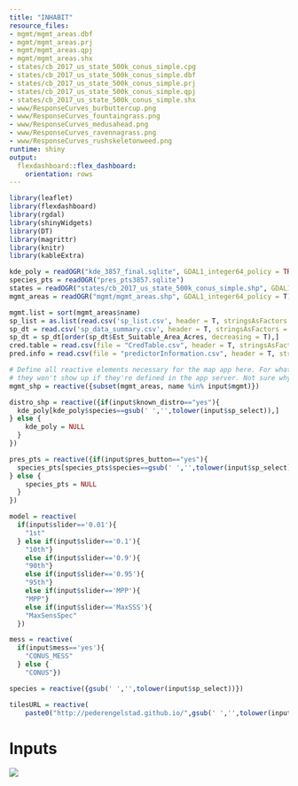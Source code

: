 ```yaml
---
title: "INHABIT"
resource_files:
- mgmt/mgmt_areas.dbf
- mgmt/mgmt_areas.prj
- mgmt/mgmt_areas.qpj
- mgmt/mgmt_areas.shx
- states/cb_2017_us_state_500k_conus_simple.cpg
- states/cb_2017_us_state_500k_conus_simple.dbf
- states/cb_2017_us_state_500k_conus_simple.prj
- states/cb_2017_us_state_500k_conus_simple.qpj
- states/cb_2017_us_state_500k_conus_simple.shx
- www/ResponseCurves_burbuttercup.png
- www/ResponseCurves_fountaingrass.png
- www/ResponseCurves_medusahead.png
- www/ResponseCurves_ravennagrass.png
- www/ResponseCurves_rushskeletonweed.png
runtime: shiny
output:
  flexdashboard::flex_dashboard:
    orientation: rows
---
```


<style type='text/css'>

img {
    max-width: 100%;
    min-height: 100%;
    height: auto;
}

</style>

```r
library(leaflet)
library(flexdashboard)
library(rgdal)
library(shinyWidgets)
library(DT)
library(magrittr)
library(knitr)
library(kableExtra)

kde_poly = readOGR("kde_3857_final.sqlite", GDAL1_integer64_policy = TRUE)
species_pts = readOGR("pres_pts3857.sqlite")
states = readOGR("states/cb_2017_us_state_500k_conus_simple.shp", GDAL1_integer64_policy = T)
mgmt_areas = readOGR("mgmt/mgmt_areas.shp", GDAL1_integer64_policy = T)

mgmt.list = sort(mgmt_areas$name)
sp_list = as.list(read.csv('sp_list.csv', header = T, stringsAsFactors = F))
sp_dt = read.csv('sp_data_summary.csv', header = T, stringsAsFactors = F)
sp_dt = sp_dt[order(sp_dt$Est_Suitable_Area_Acres, decreasing = T),]
cred.table = read.csv(file = "CredTable.csv", header = T, stringsAsFactors = F, encoding = "ISO-8859-1", fileEncoding = "ISO-8859-1")
pred.info = read.csv(file = "predictorInformation.csv", header = T, stringsAsFactors = F, encoding = "ISO-8859-1", fileEncoding = "ISO-8859-1")

# Define all reactive elements necessary for the map app here. For whatever reason
# they won't show up if they're defined in the app server. Not sure why...
mgmt_shp = reactive({subset(mgmt_areas, name %in% input$mgmt)})

distro_shp = reactive({if(input$known_distro=="yes"){
  kde_poly[kde_poly$species==gsub(' ','',tolower(input$sp_select)),]
} else {
    kde_poly = NULL
  }
})

pres_pts = reactive({if(input$pres_button=="yes"){
  species_pts[species_pts$species==gsub(' ','',tolower(input$sp_select)),]
} else {
    species_pts = NULL
  }
})

model = reactive(
  if(input$slider=='0.01'){
    "1st"
  } else if(input$slider=='0.1'){
    "10th"}
    else if(input$slider=='0.9'){
    "90th"}
    else if(input$slider=='0.95'){
    "95th"}
    else if(input$slider=='MPP'){
    "MPP"}
    else if(input$slider=='MaxSSS'){
    "MaxSensSpec"
  })

mess = reactive(
  if(input$mess=='yes'){
    "CONUS_MESS"
  } else {
    "CONUS"})

species = reactive({gsub(' ','',tolower(input$sp_select))})

tilesURL = reactive(
    paste0("http://pederengelstad.github.io/",gsub(' ','',tolower(input$sp_select)),'/',model(),"/",mess(),"/{z}/{x}/{y}.png",sep=''))
```

Inputs {.sidebar}
=======================================================================
<img class="img-responsive" src="logo.png" max-width=100%>
<br />

#### **DRAFT**
##### This tool is designed to display outputs from models of exotic species as completed by USGS FORT utilizing the <a href="https://pubs.er.usgs.gov/publication/fs20143007" target="_blank">Software for Assisted Habitat Modeling</a>


```r
pickerInput(inputId = 'sp_select', label = 'Species of interest'
            , choices = sp_list$common
            , width = '95%'
            , choicesOpt = list(subtext = paste0("(", sp_list$latin, ')', sep=''))
            , options = list(title = "i.e. Fountaingrass OR Pennisetum", `live-search`=T)
)
```

___

###### Choose your agency of interest, then select from the drop down:
```r

checkboxGroupButtons(inputId = "mgmt.admin", direction = 'vertical', choices = c('BLM Districts', 'EPMT', "NPS", 'U.S. Counties'), 
                     status = "primary", individual = T, size = 'sm', selected = 'BLM Districts', 
                     checkIcon = list(yes = icon("ok", lib = "glyphicon"), no = icon("remove", lib = "glyphicon"))
)

selectInput(inputId = 'mgmt'
           , label = ''
           , choices = character()
           , width = 'auto'
           , selected = NULL
           , multiple = T
)

observeEvent(input$mgmt.admin, {
  new.list = character()
  if('BLM Districts' %in% input$mgmt.admin) new.list = c(new.list,grep(pattern = '*BLM*', mgmt.list, value = T))
  if('EPMT' %in% input$mgmt.admin) new.list = c(new.list,grep(pattern = '*EPMT*', mgmt.list, value = T))
  if('NPS' %in% input$mgmt.admin) new.list = c(new.list,as.character(mgmt.list[-grep('(EPMT)|(BLM)|(County)|(City)', mgmt.list)]))
  if('U.S. Counties' %in% input$mgmt.admin) new.list = c(new.list,grep(pattern = '(County)|(City)', mgmt.list, value = T))
  updateSelectInput(session, inputId = 'mgmt',choices = new.list)
})

radioButtons(inputId = "pres_button",choices=c("yes","no"), selected = "no", label='Display Occurrence Points?', width = '100%')
```

###### <span style="color: grey">If 'yes', the map will display the occurrence points used to build the model.</span>

___

``` r
sliderTextInput(inputId = "slider", label = "Choose your model threshold:"
                , choices = list("MPP", "0.01", "0.1","MaxSSS", "0.9", "0.95")
                , grid = T, hide_min_max = F, force_edges = T, width = '100%')
```

###### <span style="color: grey">Lower values represent model results that are more inclusive. Higher values restrict the map output to areas where model confidence is higher. *MPP* represents the minimum presence threshold detected by the model. *MaxSSS* represents the optimal balance between accurate occurrences (sensitivity) and non-occurrences (specificity).</span>

<br>

``` r
radioButtons(inputId = "mess",choices=c("yes","no"), selected = "yes", label='Restrict model extrapolation?', width = '100%')
```

###### <span style="color: grey"> If 'yes', the map will only display areas where environmental characteristics are inside the range of the values used to develop the model. For example, a location with a minimum winter temperature of 12 C would be outside the range of -10 to 10 C used in model development. <a href="https://doi.org/10.1111/j.2041-210X.2010.00036.x" target="_blank">(Elith et al 2011)</a></span>

<br />

```r
radioButtons(inputId = "known_distro",choices=c("yes","no"), selected = "no", label='Display Known Distribution?', width = '100%')
```

###### <span style="color: grey">If 'yes', the map will display the boundaries of the training data used to build the models.</span>

Map Output
=====================================

```r
shinyApp(ui = fillPage(tags$style(type = "text/css",
    ".half-fill { width: 50%; height: 100%; }",
    "#one { float: left; background-color: #ddddff; }",
    "#two { float: right; background-color: #ccffcc; }"
  ),
    leafletOutput("map", height="100%")
    ),
  
  server = function(input, output, session) {

  output$map = renderLeaflet({
    leaflet(options = leafletOptions(maxZoom = 10)) %>%
      addProviderTiles(providers$CartoDB.DarkMatter, group = "Light", options = providerTileOptions(opacity = 0.8)) %>%
      fitBounds(lat1 = 48.808461, lng1 = -123.967893, lat2 = 24.848766, lng2 = -68.816526) %>%
      addPolygons(data = states, fill = 0, weight = 1.35, group = "states") %>%
      addLegend(position = "topright"
                , colors = c('#4b0000','#7f0000','#b30000','#d7301f'
                             ,'#ef6548','#fc8d59','#fdbb84'
                             ,'#fdd49e','#fee8c8','#fff7ec'),
                labels = c("High","","","","","","","","", "Low"), 
                title = "Model Agreement", 
                opacity = 1,
                labFormat = ) %>%
      addLegend(position = "bottomright" 
            , colors = c('blue','green','purple')
            , labels = c("Mgmt Area", "Known Distro","Occ Points"), 
            title = "Data Legend", opacity = 1) %>%
      addScaleBar(position = 'bottomleft', options = scaleBarOptions(maxWidth = 200))
      # addEasyButton(button = easyButton(icon = 'glyphicon-globe'
      #                                   ,title = 'Reset view'
      #                                   ,onClick = JS("function(btn, map) {
      #                                                    map.fitBounds([
      #                                                                  [48.808461, -123.967893],
      #                                                                  [24.848766, -68.816526]
      #                                                                  ]);
      #                                                   var groupLayer = map.layerManager.getLayerGroup('distro');
      #                                                   groupLayer.clearLayers();
      #                                                   var groupLayer = map.layerManager.getLayerGroup('pres_pts');
      #                                                   groupLayer.clearLayers();
      #                                                   var groupLayer = map.layerManager.getLayerGroup('mgmt');
      #                                                   groupLayer.clearLayers();
      #                                                 }") ))
    })
  
  observe({
    conus_tile_url = tilesURL
    if(!is.null(conus_tile_url)){
      leafletProxy("map") %>%
        clearGroup('conus') %>%
        addTiles(urlTemplate = tilesURL(), options = tileOptions(tms = T), group = 'conus', layerId = 'conus')
    } else {
      leafletProxy("map") %>%
        # Resets map back to default view upon deselection
        fitBounds(lat1 = 48.808461, lng1 = -123.967893, lat2 = 24.848766, lng2 = -68.816526)
}})

  observe({
    
    m = mgmt_shp()

    # Display the selected managment polygon
    if(length(m)>0){
      
      bb = sp::bbox(m)
      
      leafletProxy("map") %>%
      clearGroup('mgmt') %>%
      addPolygons(fill = 0, data = mgmt_shp(), group = 'mgmt', weight = 2.5, opacity = 1, color = '#00E30B') %>%
      fitBounds(lat1 = bb[2], lng1 = bb[1], lat2 = bb[4], lng2 = bb[3])
    } else {
      leafletProxy("map") %>%
        clearGroup('mgmt') %>%
        fitBounds(lat1 = 48.808461, lng1 = -123.967893, lat2 = 24.848766, lng2 = -68.816526)  
    }
})
  
  # Toggle KDE on and off
  observe({
    
    d=distro_shp()
    
    if(!is.null(d)){
      leafletProxy("map") %>% 
        clearGroup( 'distro') %>%
        addPolygons(data=distro_shp(), group='distro', color = "green", fill = 0)
    } else {
      leafletProxy("map") %>%
        clearGroup('distro')
      }
    })
  
    # Toggle training points on and off
  observe({
    
    p=pres_pts()
    
    if(!is.null(p)){
      leafletProxy("map") %>%
        clearGroup( 'pres_pts') %>%
        addCircleMarkers(data=pres_pts(), group='pres_pts', color = "purple", radius = 0.3)
    } else {
        leafletProxy("map") %>%
          clearGroup( 'pres_pts')
      }
    })
  })

```

Variable Reponse Curves
=====================================

##### <span style="color: grey"> *These graphs plot the relative habitat suitability (y-axis) across the range of values for each predictor (x-axis). The red lines along the x-axis represent presence points with those values. Each line represents one model algorithm and background point generation method for a total of 10 lines possible; missing lines indicate the predictor was dropped from that model. The numbers in the top left of each graph represent the average relative importance of the predictor with the range across model algorithm/ background method combinations shown in parentheses. The graphs are arranged by relative importance, with the top left contributing most to models on average.*</span>

<br>

``` r
output$vrc = renderImage({
  filename <- normalizePath(file.path('./www',
                              paste('ResponseCurves_', species(), '.png', sep='')))
 
    # Return a list containing the filename and alt text
    list(src = filename)
}, deleteFile = F)

imageOutput("vrc", height = "auto")
```


Data Summary
=====================================

```r

#Filtered GAP's 'Fine Agency Level' layer by Mang_Name = 'NPS'
fillPage(DT::renderDataTable(DT::datatable(sp_dt
              , fillContainer = getOption("DT.fillContainer", TRUE)
              , caption = "Summary information by National Park for a selected species and EPMT region. 'Known presence' indicates if presence locations from the park were available for model development. 'Established suitable area' is the number of acres suitable when suitability values between 0 and 1 were transformed to unsuitable and suitable categories by allowing 1% of the known locations to be classified as unsuitable. 'Percent of Park' is the percent of the park area that is classified as suitable. 'Minimum distance to Occurrence' is the minimum distance from the park boundary to a known occurrence used in model development. Boundaries generated from NPS IRMA (https://irma.nps.gov/DataStore/Reference/Profile/2224545?lnv=True)"
              , colnames = c("Species", "EPMT Unit", "National Park", "Known Presence? (Count)"
                             ,"Estimated Suitable Area (Acres)", "Percent of Park Area"
                             ,"Minimum Distance to Occurrence (Miles)")
              ,rownames = FALSE) %>% 
  formatStyle(columns = c(1:7), 'text-align' = 'center') %>%
  DT::formatPercentage(columns = 6)))
```

Model Credibility Assessment
=====================================

```r

caption = "Model credibility reflects both input data attributes and methodological decisions. 
          For each major element of the model development and delivery process, we provide an overview 
          of problematic (red), acceptable (yellow), and ideal (green) practices. (Sofaer et al., 2019)"

fillPage(HTML(
  
  kable(cred.table, row.names = F
        , col.names = c('','','Interpret With Caution',colnames(cred.table[4:6]))
        , caption = caption
        , format = 'html'
        , escape = F) %>%
  kable_styling(position = "center"
                , full_width = T
                , bootstrap_options = c("condensed","bordered", "responsive"), font_size = 10) %>%
  row_spec(row = 0:nrow(cred.table)) %>%
           # , extra_css = c('border: 1px solid black;')) 
  column_spec(1
              # , width = '2cm'
              , extra_css = 'webkit-transform: rotate(-90deg); -moz-transform: rotate(-90deg); -ms-transform: rotate(-90deg); -o-transform: rotate(-90deg); transform: rotate(-90deg);') %>%
  column_spec(2:6,
              # width = '5cm',
              extra_css = 'vertical-align: middle;') %>%
  column_spec(1,
              # border_right = '1px solid black',
              extra_css = 'text-orientation: upgright;') %>%
  column_spec(2:6, color = 'black') %>%
  column_spec(3, background = '#FB8686') %>%
  column_spec(4, background = '#F4FDAD') %>%
  column_spec(5, background = '#71F453') %>%
  collapse_rows(1:2)  
  )
)

```

Additional Model Details
=====================================

```r

var.text = "A list of the 66 candidate variables used in habitat modeling."

fillPage(
  HTML(
    kable(x = pred.info
          , caption = var.text
          , col.names = c('Variable Name','Units','Long Description','Source')
          , format = 'html'
          , escape = F) %>%
      kable_styling(position = "center"
                    , full_width = T
                    , bootstrap_options = c("condensed","bordered", "responsive")
                    , font_size = 10)
  )
)

```



F.A.Q.
=====================================

Here is where users will eventually find a list of commonly asked questions that clarify the content of the tool.
```r
```
